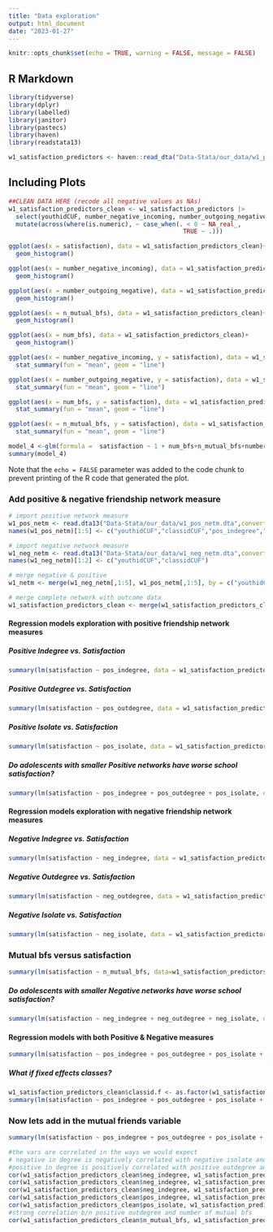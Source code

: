 ```yaml
---
title: "Data exploration"
output: html_document
date: "2023-01-27"
---
```


```r
knitr::opts_chunk$set(echo = TRUE, warning = FALSE, message = FALSE)
```

## R Markdown


```r
library(tidyverse)
library(dplyr)
library(labelled)
library(janitor)
library(pastecs)
library(haven)
library(readstata13)

w1_satisfaction_predictors <- haven::read_dta("Data-Stata/our_data/w1_pos_neg_yc_predictors.dta")
```

## Including Plots


```r
##CLEAN DATA HERE (recode all negative values as NAs)
w1_satisfaction_predictors_clean <- w1_satisfaction_predictors |> 
  select(youthidCUF, number_negative_incoming, number_outgoing_negative, satisfaction, num_bfs, n_mutual_bfs) |> 
  mutate(across(where(is.numeric), ~ case_when(. < 0 ~ NA_real_,
                                                TRUE ~ .)))

ggplot(aes(x = satisfaction), data = w1_satisfaction_predictors_clean)+
  geom_histogram()

ggplot(aes(x = number_negative_incoming), data = w1_satisfaction_predictors_clean)+
  geom_histogram()

ggplot(aes(x = number_outgoing_negative), data = w1_satisfaction_predictors_clean)+
  geom_histogram()

ggplot(aes(x = n_mutual_bfs), data = w1_satisfaction_predictors_clean)+
  geom_histogram()

ggplot(aes(x = num_bfs), data = w1_satisfaction_predictors_clean)+
  geom_histogram()


```


```r
ggplot(aes(x = number_negative_incoming, y = satisfaction), data = w1_satisfaction_predictors_clean)+
  stat_summary(fun = "mean", geom = "line")

ggplot(aes(x = number_outgoing_negative, y = satisfaction), data = w1_satisfaction_predictors_clean)+
  stat_summary(fun = "mean", geom = "line")

ggplot(aes(x = num_bfs, y = satisfaction), data = w1_satisfaction_predictors_clean)+
  stat_summary(fun = "mean", geom = "line")

ggplot(aes(x = n_mutual_bfs, y = satisfaction), data = w1_satisfaction_predictors_clean)+
  stat_summary(fun = "mean", geom = "line")

```
```r
model_4 <-glm(formula =  satisfaction ~ 1 + num_bfs+n_mutual_bfs+number_outgoing_negative+number_negative_incoming, data = w1_satisfaction_predictors_clean, family = poisson)
summary(model_4)
```

Note that the `echo = FALSE` parameter was added to the code chunk to prevent printing of the R code that generated the plot.

### Add positive & negative friendship network measure
```r
# import positive network measure
w1_pos_netm <- read.dta13("Data-Stata/our_data/w1_pos_netm.dta",convert.factors =F)
names(w1_pos_netm)[1:5] <- c("youthidCUF","classidCUF","pos_indegree","pos_outdegree","pos_isolate")

# import negative network measure
w1_neg_netm <- read.dta13("Data-Stata/our_data/w1_neg_netm.dta",convert.factors =F)
names(w1_neg_netm)[1:2] <- c("youthidCUF","classidCUF")

# merge negative & positive
w1_netm <- merge(w1_neg_netm[,1:5], w1_pos_netm[,1:5], by = c("youthidCUF","classidCUF"), all.x = TRUE) 

# merge complete network with outcome data
w1_satisfaction_predictors_clean <- merge(w1_satisfaction_predictors_clean, w1_netm, by = "youthidCUF")
```

#### Regression models exploration with positive friendship network measures
##### Positive Indegree vs. Satisfaction
```r
summary(lm(satisfaction ~ pos_indegree, data = w1_satisfaction_predictors_clean))
```

##### Positive Outdegree vs. Satisfaction
```r
summary(lm(satisfaction ~ pos_outdegree, data = w1_satisfaction_predictors_clean))
```

##### Positive Isolate vs. Satisfaction
```r
summary(lm(satisfaction ~ pos_isolate, data = w1_satisfaction_predictors_clean))
```

##### Do adolescents with smaller Positive networks have worse school satisfaction?
```r
summary(lm(satisfaction ~ pos_indegree + pos_outdegree + pos_isolate, data=w1_satisfaction_predictors_clean))
```


#### Regression models exploration with negative friendship network measures
##### Negative Indegree vs. Satisfaction
```r
summary(lm(satisfaction ~ neg_indegree, data = w1_satisfaction_predictors_clean))
```

##### Negative Outdegree vs. Satisfaction
```r
summary(lm(satisfaction ~ neg_outdegree, data = w1_satisfaction_predictors_clean))
```

##### Negative Isolate vs. Satisfaction
```r
summary(lm(satisfaction ~ neg_isolate, data = w1_satisfaction_predictors_clean))
```
### Mutual bfs versus satisfaction 
```r
summary(lm(satisfaction ~ n_mutual_bfs, data=w1_satisfaction_predictors_clean))
```

##### Do adolescents with smaller Negative networks have worse school satisfaction?
```r
summary(lm(satisfaction ~ neg_indegree + neg_outdegree + neg_isolate, data=w1_satisfaction_predictors_clean))
```

#### Regression models with both Positive & Negative measures
```r
summary(lm(satisfaction ~ pos_indegree + pos_outdegree + pos_isolate + neg_indegree + neg_outdegree + neg_isolate, data=w1_satisfaction_predictors_clean))
```

##### What if fixed effects classes?
```r
w1_satisfaction_predictors_clean$classid.f <- as.factor(w1_satisfaction_predictors_clean$classidCUF)
summary(lm(satisfaction ~ pos_indegree + pos_outdegree + pos_isolate + neg_indegree + neg_outdegree + neg_isolate + classid.f, data=w1_satisfaction_predictors_clean))
```
### Now lets add in the mutual friends variable
```r
summary(lm(satisfaction ~ pos_indegree + pos_outdegree + pos_isolate + neg_indegree + neg_outdegree + neg_isolate + n_mutual_bfs + classid.f, data=w1_satisfaction_predictors_clean))
```

```r

#the vars are correlated in the ways we would expect
# negative in degree is negatively correlated with negative isolate and with positive in degree,
#positive in degree is positively correlated with positive outdegree and negatively correlated with positive isolate
cor(w1_satisfaction_predictors_clean$neg_indegree, w1_satisfaction_predictors_clean$neg_outdegree)
cor(w1_satisfaction_predictors_clean$neg_indegree, w1_satisfaction_predictors_clean$neg_isolate)
cor(w1_satisfaction_predictors_clean$neg_indegree, w1_satisfaction_predictors_clean$pos_indegree)
cor(w1_satisfaction_predictors_clean$pos_indegree, w1_satisfaction_predictors_clean$pos_outdegree)
cor(w1_satisfaction_predictors_clean$pos_isolate, w1_satisfaction_predictors_clean$pos_outdegree)
#strong correlation b/n positive outdegree and number of mutual bfs
cor(w1_satisfaction_predictors_clean$n_mutual_bfs, w1_satisfaction_predictors_clean$pos_outdegree, use = "complete.obs")





```


